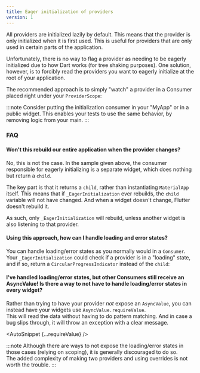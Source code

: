 ```yaml
---
title: Eager initialization of providers
version: 1
---
```



All providers are initialized lazily by default. This means that the provider is only
initialized when it is first used. This is useful for providers that are only
used in certain parts of the application.

Unfortunately, there is no way to flag a provider as needing to be eagerly initialized due
to how Dart works (for tree shaking purposes). One solution, however, is to forcibly
read the providers you want to eagerly initialize at the root of your application.

The recommended approach is to simply "watch" a provider in a Consumer placed right under your `ProviderScope`:

<AutoSnippet raw={consumerExample} />

:::note
Consider putting the initialization consumer in your "MyApp" or in a public widget.
This enables your tests to use the same behavior, by removing logic from your main.
:::

### FAQ

#### Won't this rebuild our entire application when the provider changes?

No, this is not the case.
In the sample given above, the consumer responsible for eagerly initializing
is a separate widget, which does nothing but return a `child`.

The key part is that it returns a `child`, rather than instantiating `MaterialApp` itself.
This means that if `_EagerInitialization` ever rebuilds, the `child` variable
will not have changed. And when a widget doesn't change, Flutter doesn't rebuild it.

As such, only `_EagerInitialization` will rebuild, unless another widget is also listening to that provider.

#### Using this approach, how can I handle loading and error states?

You can handle loading/error states as you normally would in a `Consumer`.
Your `_EagerInitialization` could check if a provider is in a "loading" state,
and if so, return a `CircularProgressIndicator` instead of the `child`:

<AutoSnippet raw={asyncConsumerExample} />

#### I've handled loading/error states, but other Consumers still receive an AsyncValue! Is there a way to not have to handle loading/error states in every widget?

Rather than trying to have your provider _not_ expose an `AsyncValue`, you can
instead have your widgets use `AsyncValue.requireValue`.  
This will read the data without having to do pattern matching. And in case a bug slips through,
it will throw an exception with a clear message.

<AutoSnippet {...requireValue} />

:::note
Although there are ways to not expose the loading/error states in those cases (relying on scoping),
it is generally discouraged to do so.  
The added complexity of making two providers and using overrides is not worth the trouble.
:::
